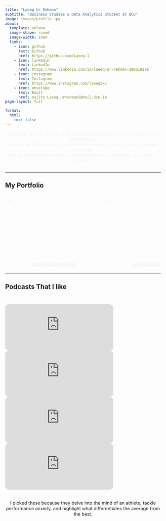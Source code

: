 ```yaml
---
title: "Laeeq Ur Rehman"
subtitle: "Business Studies & Data Analytics Student at DCU"
image: images/profile.jpg
about:
  template: solana
  image-shape: round
  image-width: 14em
  links:
    - icon: github
      text: Github
      href: https://github.com/Laeeq-1
    - icon: linkedin
      text: LinkedIn
      href: https://www.linkedin.com/in/laeeq-ur-rehman-2806192ab
    - icon: instagram
      text: Instagram
      href: https://www.instagram.com/laeeq3x/
    - icon: envelope
      text: Email
      href: mailto:Laeeq.urrehman2@mail.dcu.ie
page-layout: full

format:
  html:
    toc: false
---
```


<style>
.fade-in {
  opacity: 0;
  animation: fadeIn 1.2s ease-in forwards;
}

@keyframes fadeIn {
  to { opacity: 1; }
}

.project-container, .podcast-container {
  display: flex;
  justify-content: center;
  gap: 20px;
  flex-wrap: wrap;
  margin-top: 30px;
}

.project-container img, .podcast-container iframe {
  width: 100%;
  max-width: 350px;
  border-radius: 12px;
  transition: transform 0.3s ease;
}

.project-container img:hover {
  transform: translateY(-10px);
}

.project-title {
  font-weight: bold;
  margin-top: 10px;
}

.contact-section {
  text-align: center;
  margin-top: 50px;
  font-size: 1.1em;
}

.contact-section a {
  display: inline-block;
  margin: 10px;
  text-decoration: none;
}

/* Keep 3 podcasts side by side on larger screens */
@media (min-width: 1100px) {
  .podcast-container {
    flex-wrap: nowrap;
  }
}
</style>

<div class="fade-in" style="text-align: center; margin-bottom: 30px;">
  <p>
    Welcome! I'm a final-year Business Studies student at DCU, specialising in Data Analytics.  
    I lead on and off the field — as a club & university cricket captain, speaker, and coder.  
    Below are highlights from my academic journey, cricket life, and startup projects.
  </p>
</div>

---

##  My Portfolio

<div class="fade-in" style="text-align: center;">
  <table class="caption-top table">
  <thead>
  <tr class="header">
  <th style="text-align: center;">
    <a href="projects/academic.html">
      <img src="images/dairygold.png" style="width: 300px; height: 200px; object-fit: cover; border-radius: 0;">
      <div class="project-title">Academic Projects</div>
    </a>
  </th>
  <th style="text-align: center;">
    <a href="projects/cricket-journey.html">
      <img src="images/cricket.jpg" style="width: 300px; height: 200px; object-fit: cover; border-radius: 0;">
      <div class="project-title">Cricket Journey</div>
    </a>
  </th>
  <th style="text-align: center;">
    <a href="projects/EVCIM.html">
      <img src="images/weights.jpg" style="width: 300px; height: 200px; object-fit: cover; border-radius: 0;">
      <div class="project-title">EVCIM: Recycled Weights</div>
    </a>
  </th>
  </tr>
  </thead>
  </table>
</div>

---

## Podcasts That I like

<div class="podcast-container">
  <iframe src="https://www.youtube.com/embed/QOsHNL6V8O8" frameborder="0" allowfullscreen></iframe>
  <iframe src="https://www.youtube.com/embed/fJGYxQEpv6o" frameborder="0" allowfullscreen></iframe>
  <iframe src="https://www.youtube.com/embed/VSceuiPBpxY" frameborder="0" allowfullscreen></iframe>
  <iframe src="https://www.youtube.com/embed/KwzytY32xlk" frameborder="0" allowfullscreen></iframe>
</div>


<div style="text-align: center; margin-top: 20px; max-width: 700px; margin-left: auto; margin-right: auto; font-size: 1.05em;">
  I picked these because they delve into the mind of an athlete, tackle performance anxiety, and highlight what differentiates the average from the best.
</div>

